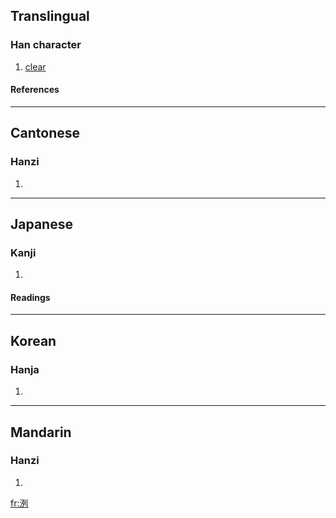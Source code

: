 {{see|冽}}

==Translingual==
===Han character===
{{Han char|rn=85|rad=水|as=06|sn=9|four=3210<sub>0</sub>|canj=水一弓弓 (EMNN)}}
# [[clear]]
====References====
{{Han ref|kx=0619.290|dkj=17364|dj=1015.010|hdz=31605.050|uh=6D0C|ud=27916|bh=AC7B|bd=44155}}

----
==Cantonese==
===Hanzi===
{{yue-hanzi|jyut=|y=lit6}}
# {{defn|Cantonese}}

----
==Japanese==
===Kanji===
{{ja-kanji|grade=|rs=水06}}
# {{defn|Japanese}} 
====Readings====
{{ja-readings|on=[[れつ]] (retsu)|kun=[[きょい]] (kyoi)}}

----
==Korean==
===Hanja===
{{ko-hanja|hangeul=렬>열|eumhun=|rv=ryeol>yeol|mr=ryŏl>yŏl|y=lyel>yel}}
# {{defn|Korean}}

----
==Mandarin==
===Hanzi===
{{cmn-hanzi|pin=[[fù]] ([[fu4]]), [[liè]] ([[lie4]])|wg=fu<sup>4</sup>, lieh<sup>4</sup>}}
# {{defn|Mandarin}}

[[fr:洌]]